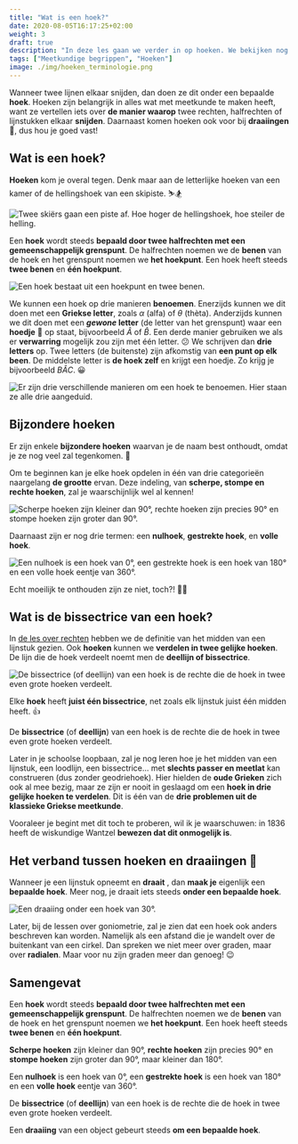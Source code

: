 ```yaml
---
title: "Wat is een hoek?"
date: 2020-08-05T16:17:25+02:00
weight: 3
draft: true
description: "In deze les gaan we verder in op hoeken. We bekijken nog eens wat een hoek precies is en we bekijken enkele bijzondere hoeken waarna we leren over de bissectrice of deellijn."
tags: ["Meetkundige begrippen", "Hoeken"]
image: ./img/hoeken_terminologie.png
---
```

Wanneer twee lijnen elkaar snijden, dan doen ze dit onder een bepaalde **hoek**. Hoeken zijn belangrijk in alles wat met meetkunde te maken heeft, want ze vertellen iets over **de manier waarop** twee rechten, halfrechten of lijnstukken elkaar **snijden**. Daarnaast komen hoeken ook voor bij **draaiingen** 🥴, dus hou je goed vast!

## Wat is een hoek?
**Hoeken** kom je overal tegen. Denk maar aan de letterlijke hoeken van een kamer of de hellingshoek <Mute text="ook gekend als de hellingsgraad"/> van een skipiste. ⛷️🏂

![Twee skiërs gaan een piste af. Hoe hoger de hellingshoek, hoe steiler de helling.](img/ski_slope.png)

Een **hoek** wordt steeds **bepaald door twee halfrechten met een gemeenschappelijk grenspunt**. De halfrechten noemen we de **benen** van de hoek en het grenspunt noemen we **het hoekpunt**. Een hoek heeft steeds **twee benen** en **één hoekpunt**.

![Een hoek bestaat uit een hoekpunt en twee benen.](img/hoeken_terminologie.png)

We kunnen een hoek op drie manieren **benoemen**. Enerzijds kunnen we dit doen met een **Griekse letter**, zoals $\alpha$ (alfa) of $\theta$ (thèta). Anderzijds kunnen we dit doen met een ***gewone* letter** (de letter van het grenspunt) waar een **hoedje** 🎩 op staat, bijvoorbeeld $\hat{A}$ of $\hat{B}$. Een derde manier gebruiken we als er **verwarring** mogelijk zou zijn met één letter. 😕 We schrijven dan **drie letters** op. Twee letters (de buitenste) zijn afkomstig van **een punt op elk been**. De middelste letter is **de hoek zelf** en krijgt een hoedje. Zo krijg je bijvoorbeeld $B\hat{A}C$. 😀

![Er zijn drie verschillende manieren om een hoek te benoemen. Hier staan ze alle drie aangeduid.](img/notatie.png)

## Bijzondere hoeken
Er zijn enkele **bijzondere hoeken** waarvan je de naam best onthoudt, omdat je ze nog veel zal tegenkomen. 🧠

Om te beginnen kan je elke hoek opdelen in één van drie categorieën naargelang **de grootte** ervan. Deze indeling, van **scherpe, stompe en rechte hoeken**, zal je waarschijnlijk wel al kennen!

![Scherpe hoeken zijn kleiner dan 90°, rechte hoeken zijn precies 90° en stompe hoeken zijn groter dan 90°.](img/soorten_hoeken_grootte.png)

Daarnaast zijn er nog drie <Mute text="nieuwe"/> termen: een **nulhoek**, **gestrekte hoek**, en **volle hoek**. 

![Een nulhoek is een hoek van 0°, een gestrekte hoek is een hoek van 180° en een volle hoek eentje van 360°.](img/soorten_hoeken_speciaal.png)

Echt moeilijk te onthouden zijn ze niet, toch?! 🧐😉

## Wat is de bissectrice van een hoek?
In [de les over rechten](../rechten) hebben we de definitie van het midden van een lijnstuk gezien. Ook **hoeken** kunnen we **verdelen in twee gelijke hoeken**. De lijn die de hoek verdeelt noemt men de **deellijn of bissectrice**. 

![De bissectrice (of deellijn) van een hoek is de rechte die de hoek in twee even grote hoeken verdeelt.](img/bissectrice.png)

Elke **hoek** heeft **juist één bissectrice**, net zoals elk lijnstuk juist één midden heeft. 👍

<Attention title="Bissectrice van een hoek">

De **bissectrice** (of **deellijn**) van een hoek is de rechte die de hoek in twee even grote hoeken verdeelt.
</Attention>

<Expand title="Een hoek verdelen in drie gelijke delen zonder geodriehoek">

Later in je schoolse loopbaan, zal je nog leren hoe je het midden van een lijnstuk, een loodlijn, een bissectrice... met **slechts passer en meetlat** kan construeren (dus zonder geodriehoek). Hier hielden de **oude Grieken** zich ook al mee bezig, maar ze zijn er nooit in geslaagd om een **hoek in drie gelijke hoeken te verdelen**. Dit is één van de **drie problemen uit de klassieke Griekse meetkunde**. 

Vooraleer je begint met dit toch te proberen, wil ik je waarschuwen: in 1836 heeft de wiskundige Wantzel **bewezen dat dit onmogelijk is**.
</Expand>

## Het verband tussen hoeken en draaiingen 🥴
Wanneer je een lijnstuk opneemt en **draait** <Mute text="(je zorgt er dus voor dat één punt, de as, op dezelfde plaats blijft liggen)"/>, dan **maak je** eigenlijk een **bepaalde hoek**. Meer nog, je draait iets steeds **onder een bepaalde hoek**.

![Een draaiing onder een hoek van 30°.](img/draaiing.png)

Later, bij de lessen over goniometrie, zal je zien dat een hoek ook anders beschreven kan worden. Namelijk als een afstand die je wandelt over de buitenkant van een cirkel. Dan spreken we niet meer over graden, maar over **radialen**. Maar voor nu zijn graden meer dan genoeg! 😉

## Samengevat
<Attention title="Hoeken">

Een **hoek** wordt steeds **bepaald door twee halfrechten met een gemeenschappelijk grenspunt**. De halfrechten noemen we de **benen** van de hoek en het grenspunt noemen we **het hoekpunt**. Een hoek heeft steeds **twee benen** en **één hoekpunt**.

**Scherpe hoeken** zijn kleiner dan 90°, **rechte hoeken** zijn precies 90° en **stompe hoeken** zijn groter dan 90°, maar kleiner dan 180°.

Een **nulhoek** is een hoek van 0°, een **gestrekte hoek** is een hoek van 180° en een **volle hoek** eentje van 360°.
</Attention>

<Attention title="Bissectrice van een hoek">

De **bissectrice** (of **deellijn**) van een hoek is de rechte die de hoek in twee even grote hoeken verdeelt.
</Attention>

<Attention title="Hoeken en draaiingen">

Een **draaiing** van een object gebeurt steeds **om een bepaalde hoek**.
</Attention>
